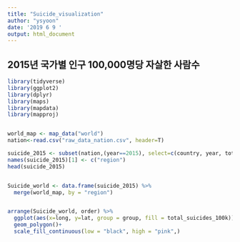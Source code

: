 ---
title: "Suicide_visualization"
author: "ysyoon"
date: '2019 6 9 '
output: html_document
---


## 2015년 국가별 인구 100,000명당 자살한 사람수 

```{r}

library(tidyverse)
library(ggplot2)
library(dplyr)
library(maps)
library(mapdata)
library(mapproj)


world_map <- map_data("world")
nation<-read.csv("raw_data_nation.csv", header=T)

suicide_2015 <- subset(nation,(year==2015), select=c(country, year, total_suicides_100k),sort=F)
names(suicide_2015)[1] <- c("region")
head(suicide_2015)


Suicide_world <- data.frame(suicide_2015) %>%
  merge(world_map, by = "region")


arrange(Suicide_world, order) %>% 
  ggplot(aes(x=long, y=lat, group = group, fill = total_suicides_100k)) + 
  geom_polygon()+
  scale_fill_continuous(low = "black", high = "pink",)

```


